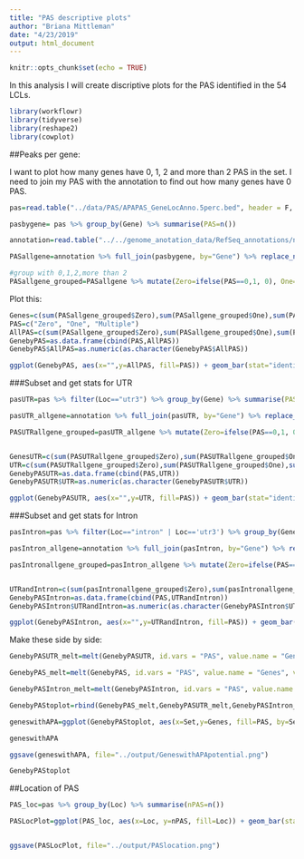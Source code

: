 ```yaml
---
title: "PAS descriptive plots"
author: "Briana Mittleman"
date: "4/23/2019"
output: html_document
---
```


```r
knitr::opts_chunk$set(echo = TRUE)
```

In this analysis I will create discriptive plots for the PAS identified in the 54 LCLs.  

```r
library(workflowr)
library(tidyverse)
library(reshape2)
library(cowplot)
```


##Peaks per gene: 

I want to plot how many genes have 0, 1, 2 and more than 2 PAS in the set. I need to join my PAS with the annotation to find out how many genes have 0 PAS.  

```r
pas=read.table("../data/PAS/APAPAS_GeneLocAnno.5perc.bed", header = F, stringsAsFactors = F, col.names = c("Chr", "start", "end", "PeakID", "score", "strand")) %>% separate(PeakID, into=c("peaknum", "geneAnno"), sep=":") %>% separate(geneAnno, into=c("Gene", "Loc"),sep="_")

pasbygene= pas %>% group_by(Gene) %>% summarise(PAS=n())

annotation=read.table("../../genome_anotation_data/RefSeq_annotations/ncbiRefSeq_FormatedallAnnotation.sort.bed", col.names = c("chr", "start", "end", "anno", "score", "strand")) %>% separate(anno, into=c("Loc", "Gene"),sep=":") %>% group_by(Gene) %>% summarise(annos=n()) %>% select(Gene)

PASallgene=annotation %>% full_join(pasbygene, by="Gene") %>% replace_na(list(PAS=0)) 

#group with 0,1,2,more than 2
PASallgene_grouped=PASallgene %>% mutate(Zero=ifelse(PAS==0,1, 0), One=ifelse(PAS==1,1,0), Multiple=ifelse(PAS>1,1,0))

```


Plot this:  
```r
Genes=c(sum(PASallgene_grouped$Zero),sum(PASallgene_grouped$One),sum(PASallgene_grouped$Multiple))
PAS=c("Zero", "One", "Multiple")
AllPAS=c(sum(PASallgene_grouped$Zero),sum(PASallgene_grouped$One),sum(PASallgene_grouped$Multiple))
GenebyPAS=as.data.frame(cbind(PAS,AllPAS))
GenebyPAS$AllPAS=as.numeric(as.character(GenebyPAS$AllPAS))

ggplot(GenebyPAS, aes(x="",y=AllPAS, fill=PAS)) + geom_bar(stat="identity")
```

###Subset and get stats for UTR  

```r
pasUTR=pas %>% filter(Loc=="utr3") %>% group_by(Gene) %>% summarise(PAS=n())

pasUTR_allgene=annotation %>% full_join(pasUTR, by="Gene") %>% replace_na(list(PAS=0)) 

PASUTRallgene_grouped=pasUTR_allgene %>% mutate(Zero=ifelse(PAS==0,1, 0), One=ifelse(PAS==1,1,0), Multiple=ifelse(PAS>1,1,0))


GenesUTR=c(sum(PASUTRallgene_grouped$Zero),sum(PASUTRallgene_grouped$One),sum(PASUTRallgene_grouped$Multiple))
UTR=c(sum(PASUTRallgene_grouped$Zero),sum(PASUTRallgene_grouped$One),sum(PASUTRallgene_grouped$Multiple))
GenebyPASUTR=as.data.frame(cbind(PAS,UTR))
GenebyPASUTR$UTR=as.numeric(as.character(GenebyPASUTR$UTR))

ggplot(GenebyPASUTR, aes(x="",y=UTR, fill=PAS)) + geom_bar(stat="identity")

```



###Subset and get stats for Intron


```r
pasIntron=pas %>% filter(Loc=="intron" | Loc=='utr3') %>% group_by(Gene) %>% summarise(PAS=n())

pasIntron_allgene=annotation %>% full_join(pasIntron, by="Gene") %>% replace_na(list(PAS=0)) 

pasIntronallgene_grouped=pasIntron_allgene %>% mutate(Zero=ifelse(PAS==0,1, 0), One=ifelse(PAS==1,1,0), Multiple=ifelse(PAS>1,1,0))


UTRandIntron=c(sum(pasIntronallgene_grouped$Zero),sum(pasIntronallgene_grouped$One),sum(pasIntronallgene_grouped$Multiple))
GenebyPASIntron=as.data.frame(cbind(PAS,UTRandIntron))
GenebyPASIntron$UTRandIntron=as.numeric(as.character(GenebyPASIntron$UTRandIntron))

ggplot(GenebyPASIntron, aes(x="",y=UTRandIntron, fill=PAS)) + geom_bar(stat="identity")

```










Make these side by side:  

```r
GenebyPASUTR_melt=melt(GenebyPASUTR, id.vars = "PAS", value.name = "Genes", variable.name = "Set")

GenebyPAS_melt=melt(GenebyPAS, id.vars = "PAS", value.name = "Genes", variable.name = "Set")

GenebyPASIntron_melt=melt(GenebyPASIntron, id.vars = "PAS", value.name = "Genes", variable.name = "Set")

GenebyPAStoplot=rbind(GenebyPAS_melt,GenebyPASUTR_melt,GenebyPASIntron_melt)

geneswithAPA=ggplot(GenebyPAStoplot, aes(x=Set,y=Genes, fill=PAS, by=Set)) + geom_bar(stat="identity")+ scale_fill_brewer(palette="YlGnBu") + labs(title="Genes with APA poential")

geneswithAPA

```

```r
ggsave(geneswithAPA, file="../output/GeneswithAPApotential.png")
```

```r
GenebyPAStoplot
```

##Location of PAS

```r
PAS_loc=pas %>% group_by(Loc) %>% summarise(nPAS=n())

PASLocPlot=ggplot(PAS_loc, aes(x=Loc, y=nPAS, fill=Loc)) + geom_bar(stat="identity")+ scale_fill_brewer(palette = "YlGnBu") + labs(x="Gene location", y="Number of identified PAS", title="Location distribution for identified PAS") + theme(legend.position = "none")


ggsave(PASLocPlot, file="../output/PASlocation.png")

```

